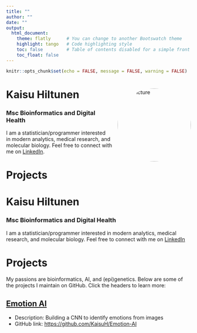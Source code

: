 ```yaml
---
title: ""
author: ""
date: ""
output:
  html_document:
    theme: flatly      # You can change to another Bootswatch theme
    highlight: tango   # Code highlighting style
    toc: false         # Table of contents disabled for a simple front page
    toc_float: false
---
```


```r
knitr::opts_chunk$set(echo = FALSE, message = FALSE, warning = FALSE)

```

```{=html}
<style>
  /* Define a class for the circular image with text wrapping */
  .circle-wrap {
    float: right; 
    width: 200px; 
    height: 200px;
    border-radius: 50%; /* Make it circular */
    shape-outside: circle(50%);
    -webkit-shape-outside: circle(50%); /* For Webkit browsers */
    margin-left: 20px; /* Provide space between the image and the text */
    margin-bottom: 20px;
  }
</style>
```
<div>

<img src="kuva.jpg" alt="My Picture" class="circle-wrap"/>

<p>
# Kaisu Hiltunen

### Msc Bioinformatics and Digital Health

I am a statistician/programmer interested in modern analytics, medical research, and molecular biology. Feel free to connect with me on <a href="https://www.linkedin.com/in/kaisu-hiltunen/">LinkedIn</a>.
 

# Projects

 
# Kaisu Hiltunen

### Msc Bioinformatics and Digital Health

I am a statistician/programmer interested in modern analytics, medical research, and molecular biology. Feel free to connect with me on <a href="https://www.linkedin.com/in/kaisu-hiltunen/">LinkedIn</a></p>

# Projects

::: {style="margin-bottom: 1em;"}
My passions are bioinformatics, AI, and (epi)genetics. Below are some of the projects I maintain on GitHub. Click the headers to learn more:

## [Emotion AI](https://kaisuh.github.io/Emotion-AI/)

-   Description: Building a CNN to identify emotions from images
-   GitHub link: <https://github.com/KaisuH/Emotion-AI>
:::
</p>
</div>
